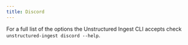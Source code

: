 ```yaml
---
title: Discord
---
```



<SharedContentDiscord/>


<CodeGroup>

  <DiscordSh />

  <DiscordPy />

</CodeGroup>

For a full list of the options the Unstructured Ingest CLI accepts check `unstructured-ingest discord --help`.